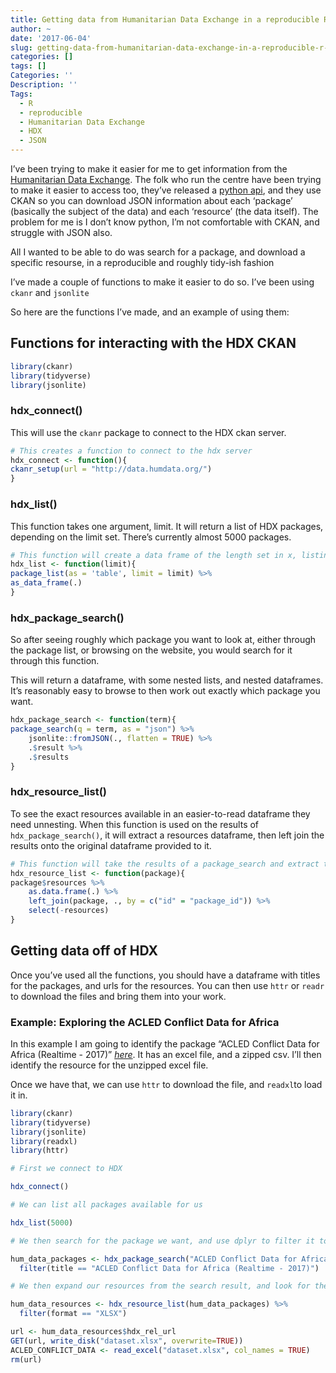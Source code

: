 ```yaml
---
title: Getting data from Humanitarian Data Exchange in a reproducible R pipeline
author: ~
date: '2017-06-04'
slug: getting-data-from-humanitarian-data-exchange-in-a-reproducible-r-pipeline
categories: []
tags: []
Categories: ''
Description: ''
Tags:
  - R
  - reproducible
  - Humanitarian Data Exchange
  - HDX
  - JSON
---
```


I've been trying to make it easier for me to get information from the [Humanitarian Data Exchange](https://data.humdata.org/). The folk who run the centre have been trying to make it easier to access too, they've released a [python api](https://github.com/OCHA-DAP/hdx-python-api), and they use CKAN so you can download JSON information about each 'package' (basically the subject of the data) and each 'resource' (the data itself). The problem for me is I don't know python, I'm not comfortable with CKAN, and struggle with JSON also.

All I wanted to be able to do was search for a package, and download a specific resourse, in a reproducible and roughly tidy-ish fashion

I've made a couple of functions to make it easier to do so. I've been using `ckanr` and `jsonlite`

So here are the functions I've made, and an example of using them:

## Functions for interacting with the HDX CKAN


```r
library(ckanr)
library(tidyverse)
library(jsonlite)
```


### hdx_connect()

This will use the `ckanr` package to connect to the HDX ckan server.

```r
# This creates a function to connect to the hdx server
hdx_connect <- function(){
ckanr_setup(url = "http://data.humdata.org/")
}
```

### hdx_list()

This function takes one argument, limit. It will return a list of HDX packages, depending on the limit set. There's currently almost 5000 packages.

```r
# This function will create a data frame of the length set in x, listing the packages in x
hdx_list <- function(limit){
package_list(as = 'table', limit = limit) %>%
as_data_frame(.)
}
``` 


### hdx_package_search()

So after seeing roughly which package you want to look at, either through the package list, or browsing on the website, you would search for it through this function.

This will return a dataframe, with some nested lists, and nested dataframes. It's reasonably easy to browse to then work out exactly which package you want.

```r
hdx_package_search <- function(term){
package_search(q = term, as = "json") %>%
    jsonlite::fromJSON(., flatten = TRUE) %>%
    .$result %>%
    .$results 
}
```

### hdx_resource_list()

To see the exact resources available in an easier-to-read dataframe they need unnesting. When this function is used on the results of `hdx_package_search()`, it will extract a resources dataframe, then left join the results onto the original dataframe provided to it.

```r
# This function will take the results of a package_search and extract the resources, it will then link those resources to the results from package search giving a new data frame
hdx_resource_list <- function(package){
package$resources %>%
    as.data.frame(.) %>%
    left_join(package, ., by = c("id" = "package_id")) %>%
    select(-resources)
}
```

## Getting data off of HDX

Once you've used all the functions, you should have a dataframe with titles for the packages, and urls for the resources.
You can then use `httr` or `readr` to download the files and bring them into your work.

### Example: Exploring the ACLED Conflict Data for Africa

In this example I am going to identify the package "ACLED Conflict Data for Africa (Realtime - 2017)" [*here*](https://data.humdata.org/dataset/acled-conflict-data-for-africa-realtime-2017). It has an excel file, and a zipped csv. I'll then identify the resource for the unzipped excel file.

Once we have that, we can use `httr` to download the file, and `readxl`to load it in.

```r
library(ckanr)
library(tidyverse)
library(jsonlite)
library(readxl)
library(httr)
```

```r

# First we connect to HDX

hdx_connect()

# We can list all packages available for us

hdx_list(5000)

# We then search for the package we want, and use dplyr to filter it to the exact package

hum_data_packages <- hdx_package_search("ACLED Conflict Data for Africa") %>%
  filter(title == "ACLED Conflict Data for Africa (Realtime - 2017)")

# We then expand our resources from the search result, and look for the unzipped excel file

hum_data_resources <- hdx_resource_list(hum_data_packages) %>%
  filter(format == "XLSX")
```

```r
url <- hum_data_resources$hdx_rel_url
GET(url, write_disk("dataset.xlsx", overwrite=TRUE))
ACLED_CONFLICT_DATA <- read_excel("dataset.xlsx", col_names = TRUE)
rm(url)
```

